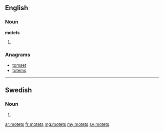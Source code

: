 ==English==

===Noun===
'''motets'''

# {{plural of|motet}}

===Anagrams===
* [[tomset#English|tomset]]
* [[totems#English|totems]]

----

==Swedish==

===Noun===
{{head|sv|noun form}}

# {{sv-noun-form-def-gen|mot}}

[[ar:motets]]
[[fr:motets]]
[[mg:motets]]
[[my:motets]]
[[sv:motets]]